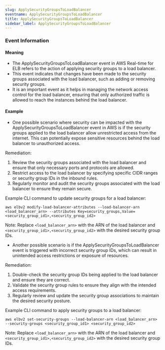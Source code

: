 ```yaml
--- 
slug: ApplySecurityGroupsToLoadBalancer
eventname: ApplySecurityGroupsToLoadBalancer
title: ApplySecurityGroupsToLoadBalancer
sidebar_label: ApplySecurityGroupsToLoadBalancer
---
```

                       

### Event Information

#### Meaning

- The ApplySecurityGroupsToLoadBalancer event in AWS Real-time for ELB refers to the action of applying security groups to a load balancer.
- This event indicates that changes have been made to the security groups associated with the load balancer, such as adding or removing security groups.
- It is an important event as it helps in managing the network access control for the load balancer, ensuring that only authorized traffic is allowed to reach the instances behind the load balancer.

#### Example

- One possible scenario where security can be impacted with the ApplySecurityGroupsToLoadBalancer event in AWS is if the security groups applied to the load balancer allow unrestricted access from the internet. This can potentially expose sensitive resources behind the load balancer to unauthorized access.

Remediation:
1. Review the security groups associated with the load balancer and ensure that only necessary ports and protocols are allowed.
2. Restrict access to the load balancer by specifying specific CIDR ranges or security group IDs in the inbound rules.
3. Regularly monitor and audit the security groups associated with the load balancer to ensure they remain secure.

Example CLI command to update security groups for a load balancer:
```
aws elbv2 modify-load-balancer-attributes --load-balancer-arn <load_balancer_arn> --attributes Key=security_groups,Value=<security_group_id1>,<security_group_id2>
```

Note: Replace `<load_balancer_arn>` with the ARN of the load balancer and `<security_group_id1>,<security_group_id2>` with the desired security group IDs.

- Another possible scenario is if the ApplySecurityGroupsToLoadBalancer event is triggered with incorrect security group IDs, which can result in unintended access restrictions or exposure of resources.

Remediation:
1. Double-check the security group IDs being applied to the load balancer and ensure they are correct.
2. Validate the security group rules to ensure they align with the intended access requirements.
3. Regularly review and update the security group associations to maintain the desired security posture.

Example CLI command to apply security groups to a load balancer:
```
aws elbv2 set-security-groups --load-balancer-arn <load_balancer_arn> --security-groups <security_group_id1> <security_group_id2>
```

Note: Replace `<load_balancer_arn>` with the ARN of the load balancer and `<security_group_id1>,<security_group_id2>` with the desired security group IDs.

 